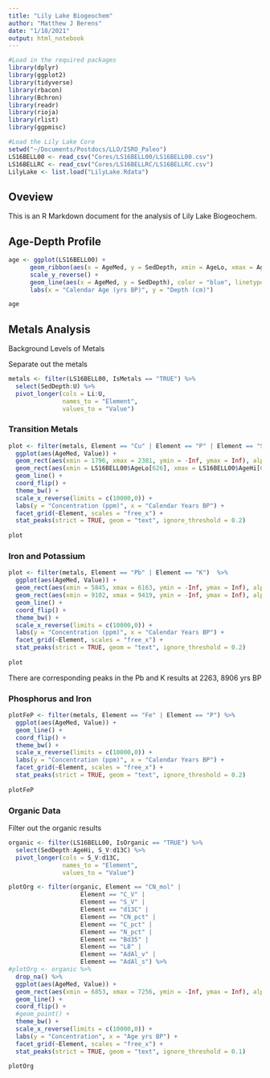 ```yaml
---
title: "Lily Lake Biogeochem"
author: "Matthew J Berens"
date: "1/18/2021"
output: html_notebook
---
```


```r
#Load in the required packages
library(dplyr)
library(ggplot2)
library(tidyverse)
library(rbacon)
library(Bchron)
library(readr)
library(rioja)
library(rlist)
library(ggpmisc)

#Load the Lily Lake Core
setwd("~/Documents/Postdocs/LLO/ISRO_Paleo")
LS16BELL00 <- read_csv("Cores/LS16BELL00/LS16BELL00.csv")
LS16BELLRC <- read_csv("Cores/LS16BELLRC/LS16BELLRC.csv")
LilyLake <- list.load("LilyLake.Rdata")

```

## Oveview

This is an R Markdown document for the analysis of Lily Lake Biogeochem.

## Age-Depth Profile

```r

age <- ggplot(LS16BELL00) + 
      geom_ribbon(aes(x = AgeMed, y = SedDepth, xmin = AgeLo, xmax = AgeHi), fill = "grey", alpha = 0.5) +
      scale_y_reverse() +
      geom_line(aes(x = AgeMed, y = SedDepth), color = "blue", linetype = "dashed") +
      labs(x = "Calendar Age (yrs BP)", y = "Depth (cm)")

age
```


## Metals Analysis

Background Levels of Metals

Separate out the metals
```r
metals <- filter(LS16BELL00, IsMetals == "TRUE") %>%
  select(SedDepth:U) %>%
  pivot_longer(cols = Li:U,
               names_to = "Element",
               values_to = "Value")
```

### Transition Metals

```r

plot <- filter(metals, Element == "Cu" | Element == "P" | Element == "Sb" | Element == "Zn" | Element == "Sn") %>%
  ggplot(aes(AgeMed, Value)) +
  geom_rect(aes(xmin = 1796, xmax = 2381, ymin = -Inf, ymax = Inf), alpha = 0.2, fill = "grey") +
  geom_rect(aes(xmin = LS16BELL00$AgeLo[626], xmax = LS16BELL00$AgeHi[626], ymin = -Inf, ymax = Inf), alpha = 0.2, fill = "grey") +
  geom_line() +
  coord_flip() +
  theme_bw() +
  scale_x_reverse(limits = c(10000,0)) +
  labs(y = "Concentration (ppm)", x = "Calendar Years BP") +
  facet_grid(~Element, scales = "free_x") +
  stat_peaks(strict = TRUE, geom = "text", ignore_threshold = 0.2)
  
plot
```

### Iron and Potassium
```r

plot <- filter(metals, Element == "Pb" | Element == "K")  %>%
  ggplot(aes(AgeMed, Value)) +
  geom_rect(aes(xmin = 5845, xmax = 6163, ymin = -Inf, ymax = Inf), alpha = 0.2, fill = "grey") +
  geom_rect(aes(xmin = 9102, xmax = 9419, ymin = -Inf, ymax = Inf), alpha = 0.2, fill = "grey") +
  geom_line() +
  coord_flip() +
  theme_bw() +
  scale_x_reverse(limits = c(10000,0)) +
  labs(y = "Concentration (ppm)", x = "Calendar Years BP") +
  facet_grid(~Element, scales = "free_x") +
  stat_peaks(strict = TRUE, geom = "text", ignore_threshold = 0.2)
  
plot
```


There are corresponding peaks in the Pb and K results at 2263, 8906 yrs BP

### Phosphorus and Iron
```r


plotFeP <- filter(metals, Element == "Fe" | Element == "P") %>%
  ggplot(aes(AgeMed, Value)) +
  geom_line() +
  coord_flip() +
  theme_bw() +
  scale_x_reverse(limits = c(10000,0)) +
  labs(y = "Concentration (ppm)", x = "Calendar Years BP") +
  facet_grid(~Element, scales = "free_x") +
  stat_peaks(strict = TRUE, geom = "text", ignore_threshold = 0.2)
  
plotFeP
```

### Organic Data
Filter out the organic results

```r

organic <- filter(LS16BELL00, IsOrganic == "TRUE") %>%
  select(SedDepth:AgeHi, S_V:d13C) %>%
  pivot_longer(cols = S_V:d13C,
               names_to = "Element",
               values_to = "Value")
```

```r
plotOrg <- filter(organic, Element == "CN_mol" | 
                    Element == "C_V" |
                    Element == "S_V" | 
                    Element == "d13C" |
                    Element == "CN_pct" |
                    Element == "C_pct" |
                    Element == "N_pct" |
                    Element == "Bd35" |
                    Element == "L8" |
                    Element == "AdAl_v" |
                    Element == "AdAl_s") %>%
#plotOrg <- organic %>%
  drop_na() %>%
  ggplot(aes(AgeMed, Value)) +
  geom_rect(aes(xmin = 6853, xmax = 7256, ymin = -Inf, ymax = Inf), alpha = 0.2, fill = "grey") +
  geom_line() +
  coord_flip() +
  #geom_point() +
  theme_bw() +
  scale_x_reverse(limits = c(10000,0)) +
  labs(y = "Concentration", x = "Age yrs BP") +
  facet_grid(~Element, scales = "free_x") +
  stat_peaks(strict = TRUE, geom = "text", ignore_threshold = 0.1)
  
plotOrg

```